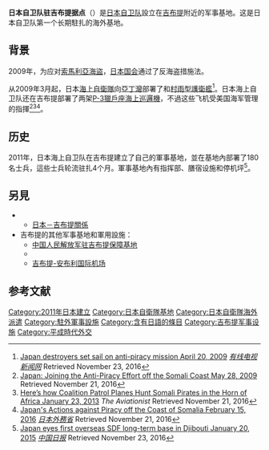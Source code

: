 {{Infobox military installation
| name = 日本自卫队驻吉布提据点
| ensign = 
| ensign_size =
| native_name = 
| partof = <!-- for elements within a larger site -->
| location = 
| nearest_town = <!-- used in military test site infobox -->
| country = {{flag|Djibouti}}
| image = 
| alt = 
| caption = 
| image2 = <!--secondary image, major command emblems for airfields -->
| alt2 = 
| caption2 = 
| type = [[日本自卫队|日本自卫队]]軍事基地
| coordinates = {{Coord|11.553109|43.1442278}}
| gridref = 
| image_map = 
| image_mapsize = 
| image_map_alt = 
| image_map_caption = 
| pushpin_map = 
| pushpin_mapsize = 
| pushpin_map_alt = 
| pushpin_map_caption = 
| pushpin_relief = 
| pushpin_image = 
| pushpin_label = 
| pushpin_label_position = 
| pushpin_mark = 
| pushpin_marksize = 
| ownership = [[日本自衛隊|日本自衛隊]]
| operator = <!-- where different from ownership such as the RAF or the USAF -->
| controlledby = <!-- such as RAF Bomber Command or the Eighth Air Force -->
| open_to_public = <!-- for out of use sites/sites with museums etc -->
| site_other_label = <!-- for renaming "Other facilities" in infobox -->
| site_other = <!-- for other sorts of facilities - radar types etc -->  
| site_area = <!-- area of site m2, km2 square mile etc -->
| code = <!--facility/installation code, applies to US -->
| built = 2011
| used = <!--{{End date|1946}} -->
| builder = 
| materials = 
| height = <!-- height of tallest part, not above sea level -->
| length = <!-- for border fences or other DMZs -->
| fate = <!--changed from demolished parameter-->
| condition = 
| battles = 
| events = 
| current_commander = <!-- current commander -->
| past_commanders = <!-- past notable commander(s) -->
| garrison = <!-- such as the 25th Bombardment Group -->
| occupants = <!-- squadrons only -->
| website = 
| footnotes = <!-- catchall in case it's needed to preserve something in infobox that doesn't work in new code -->
}}'''日本自卫队驻吉布提据点'''（{{lang-ja|ジブチ共和国における自衛隊拠点}}）是[[日本自卫队|日本自卫队]]設立在[[吉布提|吉布提]]{{link-en|安布利|Ambouli}}附近的军事基地。这是日本自卫队第一个长期駐扎的海外基地。

== 背景 ==
2009年，为应对[[索馬利亞海盜|索馬利亞海盜]]，[[日本国会|日本国会]]通过了反海盗措施法。        

从2009年3月起，日本[[海上自衛隊|海上自衛隊]]向[[亞丁灣|亞丁灣]]部署了{{link-en|涟號護衛艦|JS Sazanami}}和[[村雨型護衛艦_(二代)|村雨型護衛艦]]<ref>[http://edition.cnn.com/2009/WORLD/asiapcf/03/14/japan.pirates/index.html?iref=nextin Japan destroyers set sail on anti-piracy mission April 20, 2009] {{Wayback|url=http://edition.cnn.com/2009/WORLD/asiapcf/03/14/japan.pirates/index.html?iref=nextin |date=20180616203845 }} ''[[有线电视新闻网|有线电视新闻网]]'' Retrieved November 23, 2016</ref>。日本海上自卫队还在吉布提部署了两架[[P-3獵戶座海上巡邏機|P-3獵戶座海上巡邏機]]，不過这些飞机受美国海军管理的{{link-en|萊蒙尼爾營|Camp Lemonnier}}指揮<ref>[https://www.stratfor.com/analysis/japan-joining-anti-piracy-effort-somali-coast Japan: Joining the Anti-Piracy Effort off the Somali Coast May 28, 2009] {{Wayback|url=https://www.stratfor.com/analysis/japan-joining-anti-piracy-effort-somali-coast |date=20200518023705 }} Retrieved November 21, 2016</ref><ref>[https://theaviationist.com/2013/01/22/patrol-planes-pirates/ Here’s how Coalition Patrol Planes Hunt Somali Pirates in the Horn of Africa January 23, 2013] {{Wayback|url=https://theaviationist.com/2013/01/22/patrol-planes-pirates/ |date=20180914131624 }} ''The Aviationist'' Retrieved November 21, 2016</ref><ref>[http://www.mofa.go.jp/policy/piracy/ja_somalia_1210.html Japan's Actions against Piracy off the Coast of Somalia February 15, 2016] {{Wayback|url=http://www.mofa.go.jp/policy/piracy/ja_somalia_1210.html |date=20161209152854 }} ''[[日本外務省|日本外務省]]'' Retrieved November 21, 2016</ref>。

== 历史 ==
2011年，日本海上自卫队在吉布提建立了自己的軍事基地，並在基地內部署了180名士兵，這些士兵轮流驻扎4个月。軍事基地內有指挥部、膳宿设施和停机坪<ref>[http://www.chinadaily.com.cn/world/2015-01/20/content_19353950.htm Japan eyes first overseas SDF long-term base in Djibouti January 20, 2015] {{Wayback|url=http://www.chinadaily.com.cn/world/2015-01/20/content_19353950.htm |date=20170803085912 }} ''[[中国日报|中国日报]]'' Retrieved November 23, 2016</ref>。 

== 另見 ==

* {{link-en|日非关系|Japan-Africa Relations}} 
** [[日本－吉布提關係|日本－吉布提關係]]
* 吉布提的其他军事基地和軍用設施： 
** [[中国人民解放军驻吉布提保障基地|中国人民解放军驻吉布提保障基地]] 
** {{link-en|萊蒙尼爾營|Camp Lemonnier}}
** [[吉布提-安布利国际机场|吉布提-安布利国际机场]]

== 参考文献 ==
{{Reflist}}
{{commons category|Japan Self-Defense Forces in Djibouti}}
[[Category:2011年日本建立|Category:2011年日本建立]]
[[Category:日本自衛隊基地|Category:日本自衛隊基地]]
[[Category:日本自衛隊海外派遣|Category:日本自衛隊海外派遣]]
[[Category:駐外軍事設施|Category:駐外軍事設施]]
[[Category:含有日語的條目|Category:含有日語的條目]]
[[Category:吉布提军事设施|Category:吉布提军事设施]]
[[Category:平成時代外交|Category:平成時代外交]]